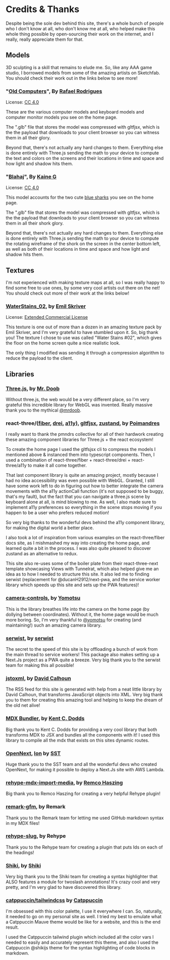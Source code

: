 # Credits & Thanks

Despite being the sole dev behind this site, there's a whole bunch of people who I don't know at all, who don't know me at all, who helped make this whole thing possible by open-sourcing their work on the internet, and I really, really appreciate them for that.

## Models

3D sculpting is a skill that remains to elude me. So, like any AAA game studio, I borrowed models from some of the amazing artists on Sketchfab. You should check their work out in the links below to see more!

### "[Old Computers](https://sketchfab.com/3d-models/old-computers-7bb6e720499a467b8e0427451d180063)", By [Rafael Rodrigues](https://sketchfab.com/RafaelBR873D)

License: [CC 4.0](https://creativecommons.org/licenses/by/4.0/)

These are the various computer models and keyboard models and computer monitor models you see on the home page.

The ".glb" file that stores the model was compressed with gltfjsx, which is the the payload that downloads to your client browser so you can witness them in all their glory. 

Beyond that, there's not actually any hard changes to them. Everything else is done entirely with Three.js sending the math to your device to compute the text and colors on the screens and their locations in time and space and how light and shadow hits them.

### "[Blahaj](https://sketchfab.com/3d-models/blahaj-ce981de49111488c81ea646067abe1ec)", By [Kaine G](https://sketchfab.com/Kaine_G)

License: [CC 4.0](https://creativecommons.org/licenses/by/4.0/)

This model accounts for the two cute [blue sharks](https://en.wikipedia.org/wiki/Blue_shark) you see on the home page. 

The ".glb" file that stores the model was compressed with gltfjsx, which is the the payload that downloads to your client browser so you can witness them in all their shork glory. 

Beyond that, there's not actually any hard changes to them. Everything else is done entirely with Three.js sending the math to your device to compute the rotating wireframe of the shork on the screen in the center bottom left, as well as both of their locations in time and space and how light and shadow hits them.

## Textures

I'm not experienced with making texture maps at all, so I was really happy to find some free to use ones, by some very cool artists out there on the net! You should check out more of their work at the links below!

### [WaterStains_02](https://www.artstation.com/marketplace/p/3yAy/free-surface-imperfections-pack), by [Emil Skriver](https://emilskriver.artstation.com/)

License: [Extended Commercial License](https://www.artstation.com/marketplace-product-eula)

This texture is one out of more than a dozen in an amazing texture pack by Emil Skriver, and I'm very grateful to have stumbled upon it. So, big thank you! The texture I chose to use was called "Water Stains \#02", which gives the floor on the home screen quite a nice realistic look. 

The only thing I modified was sending it through a compression algorithm to reduce the payload to the client.

## Libraries

### [Three.js](https://threejs.org/), by [Mr. Doob](https://mrdoob.com/)

Without three.js, the web would be a very different place, so I'm very grateful this incredible library for WebGL was invented. Really massive thank you to the mythical [@mrdoob](https://twitter.com/mrdoob).

### react-three/([fiber](https://github.com/pmndrs/react-three-fiber), [drei](https://github.com/pmndrs/drei), [a11y](https://github.com/pmndrs/react-three-a11y)), [gltfjsx](https://github.com/pmndrs/gltfjsx), [zustand](https://github.com/pmndrs/zustand), by [Poimandres](https://pmnd.rs/)

I really want to thank the pmndrs collective for all of their hardwork creating these amazing component libraries for Three.js + the react ecosystem!

To create the home page I used the gltfsjsx cli to compress the models I mentioned above & instanced them into typescript components. Then, I used a combination of react-three/fiber + react-three/drei + react-three/a11y to make it all come together.

That last component library is quite an amazing project, mostly because I had no idea accessibility was even possible with WebGL. Granted, I still have some work left to do in figuring out how to better integrate the camera movements with the a11y actionCall function (it's not supposed to be buggy, that's my fault), but the fact that you can navigate a three.js scene by keyboard alone at all, is mind blowing to me. As well, I also made sure to implement a11y preferences so everything in the scene stops moving if you happen to be a user who prefers reduced motion!

So very big thanks to the wonderful devs behind the a11y component library, for making the digital world a better place.

I also took a lot of inspiration from various examples on the react-three/fiber docs site, as I mishmashed my way into creating the home page, and learned quite a bit in the process. I was also quite pleased to discover zustand as an alternative to redux.

This site also re-uses some of the boiler plate from their react-three-next template showcasing Views with Tunnelrat, which also helped give me an idea as to how I needed to structure this site. It also led me to finding serwist (replacement for @ducanH2912/next-pwa, and the service worker library which speeds up this site and sets up the PWA features)!

### [camera-controls](https://github.com/yomotsu/camera-controls), by [Yomotsu](https://yomotsu.net/blog/)

This is the library breathes life into the camera on the home page (by dollying between coordinates). Without it, the home page would be much more boring. So, I'm very thankful to [@yomotsu](https://twitter.com/yomotsu) for creating (and maintaining!) such an amazing camera library.

### [serwist](https://github.com/serwist/serwist), by [serwist](https://serwist.pages.dev/)

The secret to the speed of this site is by offloading a bunch of work from the main thread to service workers! This package also makes setting up a Next.Js project as a PWA quite a breeze. Very big thank you to the serwist team for making this all possible!

### [jstoxml](https://github.com/davidcalhoun/jstoxml), by [David Calhoun](https://www.themaingate.net/)

The RSS feed for this site is generated with help from a neat little library by David Calhoun, that transforms JavaScript objects into XML. Very big thank you to them for creating this amazing tool and helping to keep the dream of the old net alive!

### [MDX Bundler](https://github.com/kentcdodds/mdx-bundler), by [Kent C. Dodds](https://kentcdodds.com/)

Big thank you to Kent C. Dodds for providing a very cool library that both transforms MDX to JSX and bundles all the components with it! I used this library to compile all the mdx that exists on this sites dynamic routes.

### [OpenNext](https://open-next.js.org/), [Ion](https://ion.sst.dev/docs/) by [SST](https://sst.dev/)

Huge thank you to the SST team and all the wonderful devs who created OpenNext, for making it possible to deploy a Next.Js site    with AWS Lambda.

### [rehype-mdx-import-media](https://github.com/remcohaszing/rehype-mdx-import-media), by [Remco Haszing](https://remcohaszing.nl/)

Big thank you to Remco Haszing for creating a very helpful Rehype plugin!

### [remark-gfm](https://github.com/remarkjs/remark-gfm), by Remark

Thank you to the Remark team for letting me used GitHub markdown syntax in my MDX files!

### [rehype-slug](https://github.com/rehypejs/rehype-slug), by Rehype

Thank you to the Rehype team for creating a plugin that puts Ids on each of the headings!

### [Shiki](https://github.com/shikijs/shiki), by [Shiki](https://shiki.style/)

Very big thank you to the Shiki team for creating a syntax highlighter that ALSO features a module for twoslash annotations! It's crazy cool and very pretty, and I'm very glad to have discovered this library.

### [catppuccin/tailwindcss](https://github.com/catppuccin/tailwindcss) by [Catppuccin](https://catppuccin.com/)

I'm obsessed with this color palette, I use it everywhere I can. So, naturally, it needed to go on my personal site as well. I tried my best to emulate what a Catppuccin Mauve theme would be like for a website, and this is the end result.

I used the Catppuccin tailwind plugin which included all the color vars I needed to easily and accurately represent this theme, and also I used the Catppuccin @shikijs theme for the syntax highlighting of code blocks in markdown.


